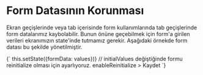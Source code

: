 
# Form Datasının Korunması

Ekran geçişlerinde veya tab içerisinde form kullanımlarında tab geçişlerinde form datalarımız kaybolabilir. 
Bunun önüne geçebilmek için form'a girilen verileri ekranımızın state'inde tutmamız gerekir.
Aşağıdaki örnekde form datası bu şekilde yönetilmiştir. 

<CodeView>
  {`
  <WFace.WForm 
    onSubmit={this.onSubmit} 
    // ilk verimizi ve değişen tüm verileri ekranımıza ait state içerisinde tutuyoruz.
    initialValues={this.state.formData} 
    // form üzerinde gerçekleşen değişimleri state içerine atıyoruz.
    onChange={values => this.setState({formData: values})}
    // initialValues değiştiğinde formu reinitialize olması için ayarlıyoruz. 
    enableReinitialize 
  >
    <WFace.WFormField.TextField label="Adı" name="name" />   
    <WFace.WFormField.Submit>Kaydet</WFace.WFormField.Submit>      
  </WFace.WForm>
  `}
</CodeView>


